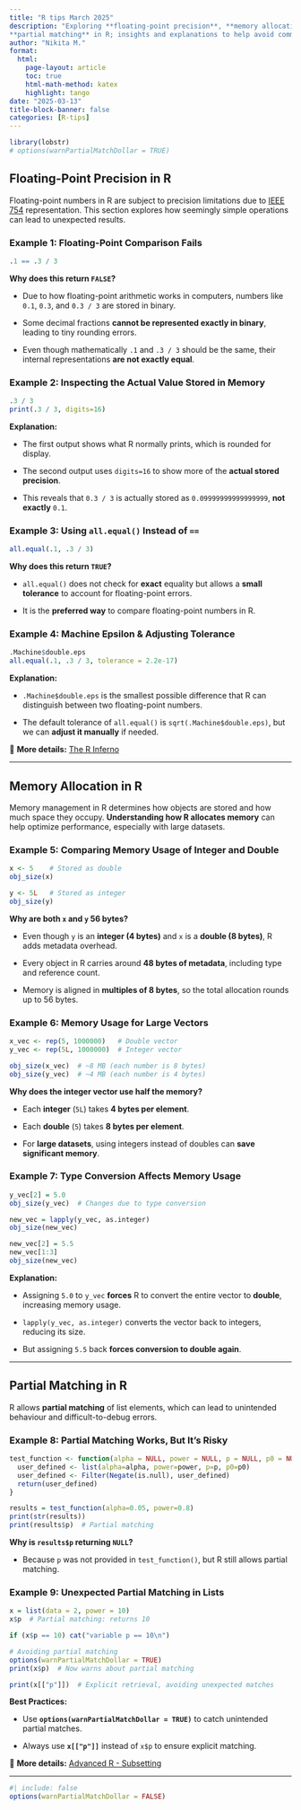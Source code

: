 ```yaml
---
title: "R tips March 2025"
description: "Exploring **floating-point precision**, **memory allocation**, and 
**partial matching** in R; insights and explanations to help avoid common pitfalls in coding."
author: "Nikita M."
format:
  html:
    page-layout: article
    toc: true
    html-math-method: katex
    highlight: tango
date: "2025-03-13"
title-block-banner: false
categories: [R-tips]
---
```



```r
library(lobstr)
# options(warnPartialMatchDollar = TRUE)
```

## Floating-Point Precision in R

Floating-point numbers in R are subject to precision limitations due to [IEEE 754](https://en.wikipedia.org/wiki/IEEE_754) representation.
This section explores how seemingly simple operations can lead to unexpected results.

### **Example 1: Floating-Point Comparison Fails**

```r
.1 == .3 / 3
```

**Why does this return `FALSE`?**

-   Due to how floating-point arithmetic works in computers, numbers like `0.1`, `0.3`, and `0.3 / 3` are stored in binary.

-   Some decimal fractions **cannot be represented exactly in binary**, leading to tiny rounding errors.

-   Even though mathematically `.1` and `.3 / 3` should be the same, their internal representations **are not exactly equal**.

### **Example 2: Inspecting the Actual Value Stored in Memory**

```r
.3 / 3
print(.3 / 3, digits=16)
```

**Explanation:**

-   The first output shows what R normally prints, which is rounded for display.

-   The second output uses `digits=16` to show more of the **actual stored precision**.

-   This reveals that `0.3 / 3` is actually stored as `0.09999999999999999`, **not exactly** `0.1`.

### **Example 3: Using `all.equal()` Instead of `==`**

```r
all.equal(.1, .3 / 3)
```

**Why does this return `TRUE`?**

-   `all.equal()` does not check for **exact** equality but allows a **small tolerance** to account for floating-point errors.

-   It is the **preferred way** to compare floating-point numbers in R.

### **Example 4: Machine Epsilon & Adjusting Tolerance**

```r
.Machine$double.eps
all.equal(.1, .3 / 3, tolerance = 2.2e-17)
```

**Explanation:**

-   `.Machine$double.eps` is the smallest possible difference that R can distinguish between two floating-point numbers.

-   The default tolerance of `all.equal()` is `sqrt(.Machine$double.eps)`, but we can **adjust it manually** if needed.

📖 **More details:** [The R Inferno](https://www.burns-stat.com/documents/books/the-r-inferno/)

------------------------------------------------------------------------

## Memory Allocation in R

Memory management in R determines how objects are stored and how much space they occupy.
**Understanding how R allocates memory** can help optimize performance, especially with large datasets.

### **Example 5: Comparing Memory Usage of Integer and Double**

```r
x <- 5    # Stored as double
obj_size(x)  
```

```r
y <- 5L   # Stored as integer
obj_size(y) 
```

**Why are both `x` and `y` 56 bytes?**

-   Even though `y` is an **integer (4 bytes)** and `x` is a **double (8 bytes)**, R adds metadata overhead.

-   Every object in R carries around **48 bytes of metadata**, including type and reference count.

-   Memory is aligned in **multiples of 8 bytes**, so the total allocation rounds up to 56 bytes.

### **Example 6: Memory Usage for Large Vectors**

```r
x_vec <- rep(5, 1000000)   # Double vector
y_vec <- rep(5L, 1000000)  # Integer vector

obj_size(x_vec)  # ~8 MB (each number is 8 bytes)
obj_size(y_vec)  # ~4 MB (each number is 4 bytes)
```

**Why does the integer vector use half the memory?**

-   Each **integer** (`5L`) takes **4 bytes per element**.

-   Each **double** (`5`) takes **8 bytes per element**.

-   For **large datasets**, using integers instead of doubles can **save significant memory**.

### **Example 7: Type Conversion Affects Memory Usage**

```r
y_vec[2] = 5.0
obj_size(y_vec)  # Changes due to type conversion

new_vec = lapply(y_vec, as.integer)
obj_size(new_vec) 

new_vec[2] = 5.5
new_vec[1:3]
obj_size(new_vec) 
```

**Explanation:**

-   Assigning `5.0` to `y_vec` **forces** R to convert the entire vector to **double**, increasing memory usage.

-   `lapply(y_vec, as.integer)` converts the vector back to integers, reducing its size.

-   But assigning `5.5` back **forces conversion to double again**.

------------------------------------------------------------------------

## Partial Matching in R

R allows **partial matching** of list elements, which can lead to unintended behaviour and difficult-to-debug errors.

### **Example 8: Partial Matching Works, But It’s Risky**

```r
test_function <- function(alpha = NULL, power = NULL, p = NULL, p0 = NULL) {
  user_defined <- list(alpha=alpha, power=power, p=p, p0=p0)
  user_defined <- Filter(Negate(is.null), user_defined)
  return(user_defined)
}

results = test_function(alpha=0.05, power=0.8)
print(str(results))
print(results$p)  # Partial matching
```

**Why is `results$p` returning `NULL`?**

-   Because `p` was not provided in `test_function()`, but R still allows partial matching.

### **Example 9: Unexpected Partial Matching in Lists**

```r
x = list(data = 2, power = 10)
x$p  # Partial matching: returns 10

if (x$p == 10) cat("variable p == 10\n")

# Avoiding partial matching
options(warnPartialMatchDollar = TRUE)
print(x$p)  # Now warns about partial matching

print(x[["p"]])  # Explicit retrieval, avoiding unexpected matches
```

**Best Practices:**

-   Use **`options(warnPartialMatchDollar = TRUE)`** to catch unintended partial matches.

-   Always use **`x[["p"]]`** instead of `x$p` to ensure explicit matching.

📖 **More details:** [Advanced R - Subsetting](https://adv-r.hadley.nz/subsetting.html?q=partial#section-1)

------------------------------------------------------------------------

```r
#| include: false
options(warnPartialMatchDollar = FALSE)
```
